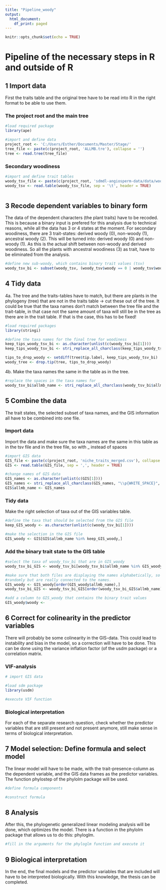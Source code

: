 ```yaml
---
title: "Pipeline_woody"
output:
  html_document:
    df_print: paged
---
```


```r
knitr::opts_chunk$set(echo = TRUE)
```

# Pipeline of the necessary steps in R and outside of R

## 1 Import data

First the traits table and the original tree have to be read into R in the right format to be able to use them. 

### The project root and the main tree
```r
#load required package
library(ape)

#import and define data
project_root <- 'C:/Users/Esther/Documents/Master/Stage/'
tree_file <- paste(c(project_root, 'ALLMB.tre'), collapse = '')
tree <- read.tree(tree_file)

```

### Secondary woodiness
```r
#import and define trait tables
woody_tsv_file <- paste(c(project_root, 'sdmdl-angiosperm-data/data/woody.tsv'), collapse = '')
woody_tsv <- read.table(woody_tsv_file, sep = '\t', header = TRUE)
  
```

## 3 Recode dependent variables to binary form

The data of the dependent characters (the plant traits) have to be recoded. This is because a binary 
input is prefered for this analysis due to technical reasons, while all the data has 3 or 4 states at the
moment. For secondary woodiness, there are 3 trait-states: derived woody (0), non-woody (1), ancestral woody (2). 
This will be turned into: derived woody (0) and non-woody (1). As this is the actual shift between 
non-woody and derived woodiness. So all the plants with ancestral woodiness (3) as trait, have to be 
eliminated from the analysis. 

```r
#define new sub-woody, which contains binary trait values (tsv)
woody_tsv_bi <- subset(woody_tsv, (woody_tsv$woody == 0 | woody_tsv$woody ==1))
```

## 4 Tidy data

4a. 
The tree and the traits-tables have to match, but there are plants in the phylogeny (tree) that are 
not in the traits table -> cut these out of the tree. It could be true that the taxa names don't 
match between the tree file and the trait-table, in that case not the same amount of taxa will still
be in the tree as there are in the trait table. If that is the case, this has to be fixed!

```r
#load required packages 
library(stringi)

#define the taxa names for the final tree for woodiness
keep_tips_woody_tsv_bi <- as.character(unlist(c(woody_tsv_bi[1]))) 
keep_tips_woody_tsv_bi <- stri_replace_all_charclass(keep_tips_woody_tsv_bi, "\\p{WHITE_SPACE}", "_")

tips_to_drop_woody <- setdiff(tree$tip.label, keep_tips_woody_tsv_bi)
woody_tree <- drop.tip(tree, tips_to_drop_woody)

```

4b. 
Make the taxa names the same in the table as in the tree. 
```r
#replace the spaces in the taxa names for _ 
woody_tsv_bi$allmb_name <- stri_replace_all_charclass(woody_tsv_bi$allmb_name, "\\p{WHITE_SPACE}", "_")

```


## 5 Combine the data

The trait states, the selected subset of taxa names, and the GIS information all have to be combined into one file. 

### Import data
Import the data and make sure the taxa names are the same in this table as in the tsv file and in the tree file,
so with _ instead of spaces 
```r
#import GIS data
GIS_file <- paste(c(project_root, 'niche_traits_merged.csv'), collapse = '')
GIS <- read.table(GIS_file, sep = ',', header = TRUE)

#change names of GIS data 
GIS_names <- as.character(unlist(c(GIS[1])))
GIS_names <- stri_replace_all_charclass(GIS_names, "\\p{WHITE_SPACE}", "_")
GIS$allmb_name <- GIS_names
```

### Tidy data
Make the right selection of taxa out of the GIS variables table. 
```r
#define the taxa that should be selected from the GIS file
keep_GIS_woody <- as.character(unlist(c(woody_tsv_bi[1])))

#make the selection in the GIS file
GIS_woody <- GIS[GIS$allmb_name %in% keep_GIS_woody,]

```

### Add the binary trait state to the GIS table
```r
#select the taxa of woody_tsv_bi that are in GIS_woody
woody_tsv_bi_GIS <- woody_tsv_bi[woody_tsv_bi$allmb_name %in% GIS_woody$allmb_name,]

#make sure that both files are displaying the names alphabetically, so that the trait values are not added
#randomly but are really connected to the names. 
GIS_woody <- GIS_woody[order(GIS_woody$allmb_name),]
woody_tsv_bi_GIS <- woody_tsv_bi_GIS[order(woody_tsv_bi_GIS$allmb_name),]

#add a column to GIS_woody that contains the binary trait values
GIS_woody$woody <-  

```

## 6 Correct for colinearity in the predictor variables

There will probably be some colinearity in the GIS-data. This could lead to instability and bias in the model, 
so a correction will have to be done. This can be done using the variance inflation factor (of the usdm package)
or a correlation matrix. 

### VIF-analysis
```r
# import GIS data 

#load sdm package
library(usdm)

#execute VIF function 

```

### Biological interpretation
For each of the separate research question, check whether the predictor variables that are still present and
not present anymore, still make sense in terms of biological interpretation. 

## 7 Model selection: Define formula and select model 

The linear model will have to be made, with the trait-presence-column as the dependent variable, and the 
GIS data frames as the predictor variables. The function phylostep of the phylolm package will be used. 

```r
#define formula components

#construct formula

```

## 8 Analysis

After this, the phylogenetic generalized linear modeling analysis will be done, which optimizes the model. 
There is a function in the phylolm package that allows us to do this: phyloglm. 

```r
#fill in the arguments for the phyloglm function and execute it

```

## 9 Biological interpretation

In the end, the final models and the predictor variables that are included will have to be interpreted biologically. 
With this knowledge, the thesis can be completed. 



